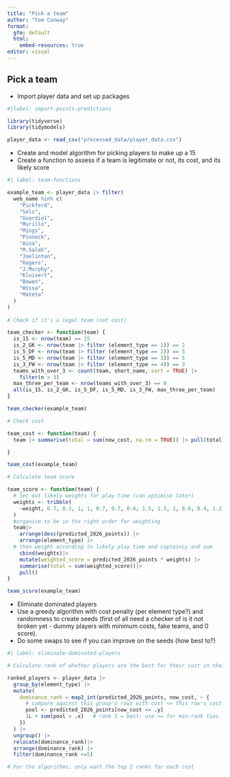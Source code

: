```yaml
---
title: "Pick a team"
author: "Tom Conway"
format: 
  gfm: default
  html:
    embed-resources: true
editor: visual
---
```


## Pick a team

-   Import player data and set up packages

```r

#|label: import-points-predictions

library(tidyverse)
library(tidymodels)

player_data <- read_csv("processed_data/player_data.csv")

```

-   Create and model algorithm for picking players to make up a 15
-   Create a function to assess if a team is legitimate or not, its cost, and its likely score

```r

#| label: team-functions

example_team <- player_data |> filter(
  web_name %in% c(
    "Pickford",
    "Sels",
    "Gvardiol",
    "Murillo",
    "Mings",
    "Pinnock",
    "Aina",
    "M.Salah",
    "Joelinton",
    "Rogers",
    "J.Murphy",
    "Kluivert",
    "Bowen",
    "Wissa",
    "Mateta"
  )
)
  
# Check if it's a legal team (not cost)

team_checker <- function(team) {
  is_15 <- nrow(team) == 15
  is_2_GK <- nrow(team |> filter (element_type == 1)) == 2
  is_5_DF <- nrow(team |> filter (element_type == 2)) == 5
  is_5_MD <- nrow(team |> filter (element_type == 3)) == 5
  is_3_FW <- nrow(team |> filter (element_type == 4)) == 3
  teams_with_over_3 <- count(team, short_name, sort = TRUE) |>
    filter(n > 3)
  max_three_per_team <- nrow(teams_with_over_3) == 0
  all(is_15, is_2_GK, is_5_DF, is_5_MD, is_3_FW, max_three_per_team)
}

team_checker(example_team)

# Check cost

team_cost <- function(team) {
  team |> summarise(total = sum(now_cost, na.rm = TRUE)) |> pull(total)

}

team_cost(example_team)

# Calculate team score

team_score <- function(team) {
  # Set out likely weights for play time (can optimise later)
  weights <- tribble(
    ~weight, 0.7, 0.3, 1, 1, 0.7, 0.7, 0.6, 1.5, 1.3, 1, 0.6, 0.4, 1.2, 0.6, 0.4
  )
  #organise to be in the right order for weighting
  team|>
    arrange(desc(predicted_2026_points)) |>
    arrange(element_type) |>
  # then weight according to likely play time and captaincy and sum
    cbind(weights)|>
    mutate(weighted_score = predicted_2026_points * weights) |>
    summarise(total = sum(weighted_score))|>
    pull()
}

team_score(example_team)
```

-   Eliminate dominated players
-   Use a greedy algorithm with cost penalty (per element type?) and randomness to create seeds (first of all need a checker of is it not broken yet - dummy players with minimum costs, fake teams, and 0 score).
-   Do some swaps to see if you can improve on the seeds (how best to?)

```r

#| label: eliminate-dominated-players

# Calculate rank of whether players are the best for their cost in their category

ranked_players <- player_data |>
  group_by(element_type) |>
  mutate(
    dominance_rank = map2_int(predicted_2026_points, now_cost, ~ {
      # compare against this group's rows with cost <= this row's cost
      pool <- predicted_2026_points[now_cost <= .y]
      1L + sum(pool > .x)   # rank 1 = best; use >= for min-rank ties
    })
  ) |>
  ungroup() |>
  relocate(dominance_rank)|>
  arrange(dominance_rank) |>
  filter(dominance_rank <=5)

# For the algorithms, only want the top 5 ranks for each cost


```
